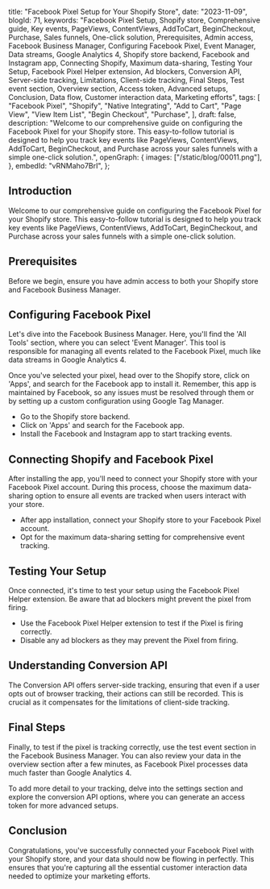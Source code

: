   title: "Facebook Pixel Setup for Your Shopify Store",
  date: "2023-11-09",
  blogId: 71,
  keywords:
    "Facebook Pixel Setup, Shopify store, Comprehensive guide, Key events, PageViews, ContentViews, AddToCart, BeginCheckout, Purchase, Sales funnels, One-click solution, Prerequisites, Admin access, Facebook Business Manager, Configuring Facebook Pixel, Event Manager, Data streams, Google Analytics 4, Shopify store backend, Facebook and Instagram app, Connecting Shopify, Maximum data-sharing, Testing Your Setup, Facebook Pixel Helper extension, Ad blockers, Conversion API, Server-side tracking, Limitations, Client-side tracking, Final Steps, Test event section, Overview section, Access token, Advanced setups, Conclusion, Data flow, Customer interaction data, Marketing efforts",
  tags: [
    "Facebook Pixel",
    "Shopify",
    "Native Integrating",
    "Add to Cart",
    "Page View",
    "View Item List",
    "Begin Checkout",
    "Purchase",
  ],
  draft: false,
  description:
    "Welcome to our comprehensive guide on configuring the Facebook Pixel for your Shopify store. This easy-to-follow tutorial is designed to help you track key events like PageViews, ContentViews, AddToCart, BeginCheckout, and Purchase across your sales funnels with a simple one-click solution.",
  openGraph: {
    images: ["/static/blog/00011.png"],
  },
  embedId: "vRNMaho7BrI",
};

## Introduction

Welcome to our comprehensive guide on configuring the Facebook Pixel for your Shopify store. This easy-to-follow tutorial is designed to help you track key events like PageViews, ContentViews, AddToCart, BeginCheckout, and Purchase across your sales funnels with a simple one-click solution.

## Prerequisites

Before we begin, ensure you have admin access to both your Shopify store and Facebook Business Manager.

<Note
  title="Tip"
  content="You need admin access to apps on Shopify and Pixels on FB. Without this access, you won't be able to install the Facebook app on Shopify or connect it with your Facebook account."
/>
## Configuring Facebook Pixel

Let's dive into the Facebook Business Manager. Here, you'll find the 'All Tools' section, where you can select 'Event Manager'. This tool is responsible for managing all events related to the Facebook Pixel, much like data streams in Google Analytics 4.

Once you've selected your pixel, head over to the Shopify store, click on 'Apps', and search for the Facebook app to install it. Remember, this app is maintained by Facebook, so any issues must be resolved through them or by setting up a custom configuration using Google Tag Manager.

- Go to the Shopify store backend.
- Click on 'Apps' and search for the Facebook app.
- Install the Facebook and Instagram app to start tracking events.

## Connecting Shopify and Facebook Pixel

After installing the app, you'll need to connect your Shopify store with your Facebook Pixel account. During this process, choose the maximum data-sharing option to ensure all events are tracked when users interact with your store.

- After app installation, connect your Shopify store to your Facebook Pixel account.
- Opt for the maximum data-sharing setting for comprehensive event tracking.

<Note
  title="Tip"
  content="For seamless data tracking, select the maximum data-sharing option."
/>

## Testing Your Setup

Once connected, it's time to test your setup using the Facebook Pixel Helper extension. Be aware that ad blockers might prevent the pixel from firing.

- Use the Facebook Pixel Helper extension to test if the Pixel is firing correctly.
- Disable any ad blockers as they may prevent the Pixel from firing.

## Understanding Conversion API

The Conversion API offers server-side tracking, ensuring that even if a user opts out of browser tracking, their actions can still be recorded. This is crucial as it compensates for the limitations of client-side tracking.

## Final Steps

Finally, to test if the pixel is tracking correctly, use the test event section in the Facebook Business Manager. You can also review your data in the overview section after a few minutes, as Facebook Pixel processes data much faster than Google Analytics 4.

To add more detail to your tracking, delve into the settings section and explore the conversion API options, where you can generate an access token for more advanced setups.

## Conclusion

Congratulations, you've successfully connected your Facebook Pixel with your Shopify store, and your data should now be flowing in perfectly. This ensures that you're capturing all the essential customer interaction data needed to optimize your marketing efforts.
